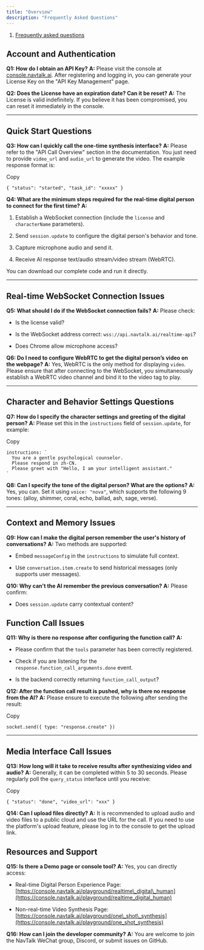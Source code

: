 ```yaml
---
title: "Overview"
description: "Frequently Asked Questions"
---
```


1. [Frequently asked questions](/api/frequently-asked-questions)

## **Account and Authentication**

**Q1: How do I obtain an API Key?** **A:** Please visit the console at [console.navtalk.ai](https://console.navtalk.ai/login#/dashboard). After registering and logging in, you can generate your License Key on the "API Key Management" page.

**Q2: Does the License have an expiration date? Can it be reset?** **A:** The License is valid indefinitely. If you believe it has been compromised, you can reset it immediately in the console.

***

## **Quick Start Questions**

**Q3: How can I quickly call the one-time synthesis interface?** **A:** Please refer to the "API Call Overview" section in the documentation. You just need to provide `video_url` and `audio_url` to generate the video. The example response format is:

Copy

```
{ "status": "started", "task_id": "xxxxx" }
```

**Q4: What are the minimum steps required for the real-time digital person to connect for the first time?** **A:**

1. Establish a WebSocket connection (include the `license` and `characterName` parameters).

2. Send `session.update` to configure the digital person's behavior and tone.

3. Capture microphone audio and send it.

4. Receive AI response text/audio stream/video stream (WebRTC).

You can download our complete code and run it directly.

***

## **Real-time WebSocket Connection Issues**

**Q5: What should I do if the WebSocket connection fails?** **A:** Please check:

* Is the license valid?

* Is the WebSocket address correct: `wss://api.navtalk.ai/realtime-api`?

* Does Chrome allow microphone access?

**Q6: Do I need to configure WebRTC to get the digital person’s video on the webpage?** **A:** Yes, WebRTC is the only method for displaying `video`. Please ensure that after connecting to the WebSocket, you simultaneously establish a WebRTC video channel and bind it to the video tag to play.

***

## **Character and Behavior Settings Questions**

**Q7: How do I specify the character settings and greeting of the digital person?** **A:** Please set this in the `instructions` field of `session.update`, for example:

Copy

```
instructions: `
  You are a gentle psychological counselor.
  Please respond in zh-CN.
  Please greet with "Hello, I am your intelligent assistant."
`
```

**Q8: Can I specify the tone of the digital person? What are the options?** **A:** Yes, you can. Set it using `voice: "nova"`, which supports the following 9 tones: (alloy, shimmer, coral, echo, ballad, ash, sage, verse).

***

## **Context and Memory Issues**

**Q9: How can I make the digital person remember the user's history of conversations?** **A:** Two methods are supported:

* Embed `messageConfig` in the `instructions` to simulate full context.

* Use `conversation.item.create` to send historical messages (only supports user messages).

**Q10: Why can't the AI remember the previous conversation?** **A:** Please confirm:

* Does `session.update` carry contextual content?

## **Function Call Issues**

**Q11: Why is there no response after configuring the function call?** **A:**

* Please confirm that the `tools` parameter has been correctly registered.

* Check if you are listening for the `response.function_call_arguments.done` event.

* Is the backend correctly returning `function_call_output`?

**Q12: After the function call result is pushed, why is there no response from the AI?** **A:** Please ensure to execute the following after sending the result:

Copy

```
socket.send({ type: "response.create" })
```

***

## **Media Interface Call Issues**

**Q13: How long will it take to receive results after synthesizing video and audio?** **A:** Generally, it can be completed within 5 to 30 seconds. Please regularly poll the `query_status` interface until you receive:

Copy

```
{ "status": "done", "video_url": "xxx" }
```

**Q14: Can I upload files directly?** **A:** It is recommended to upload audio and video files to a public cloud and use the URL for the call. If you need to use the platform's upload feature, please log in to the console to get the upload link.

## **Resources and Support**

**Q15: Is there a Demo page or console tool?** **A:** Yes, you can directly access:

* Real-time Digital Person Experience Page: [https://console.navtalk.ai/playground/realtime\_digital\_human](https://console.navtalk.ai/playground/realtime_digital_human)

* Non-real-time Video Synthesis Page: [https://console.navtalk.ai/playground/one\_shot\_synthesis](https://console.navtalk.ai/playground/one_shot_synthesis)

**Q16: How can I join the developer community?** **A:** You are welcome to join the NavTalk WeChat group, Discord, or submit issues on GitHub.

